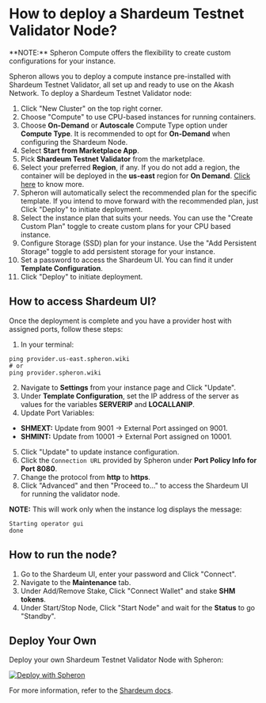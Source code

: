 
# How to deploy a Shardeum Testnet Validator Node?

<Callout type="info">
  **NOTE:** Spheron Compute offers the flexibility to create custom
  configurations for your instance.
</Callout>

Spheron allows you to deploy a compute instance pre-installed with Shardeum Testnet Validator, all set up and ready to use on the Akash Network.
To deploy a Shardeum Testnet Validator node:

1. Click "New Cluster" on the top right corner.
2. Choose "Compute" to use CPU-based instances for running containers.
3. Choose **On-Demand** or **Autoscale** Compute Type option under **Compute Type**. It is recommended to opt for **On-Demand** when configuring the Shardeum Node.
4. Select **Start from Marketplace App**.
5. Pick **Shardeum Testnet Validator** from the marketplace.
6. Select your preferred **Region**, if any. If you do not add a region, the container will be deployed in the **us-east** region for **On Demand**. [Click here](/compute/cluster/#region) to know more.
7. Spheron will automatically select the recommended plan for the specific template. If you intend to move forward with the recommended plan, just Click "Deploy" to initiate deployment.
8. Select the instance plan that suits your needs. You can use the "Create Custom Plan" toggle to create custom plans for your CPU based instance.
9. Configure Storage (SSD) plan for your instance. Use the "Add Persistent Storage" toggle to add persistent storage for your instance.
10. Set a password to access the Shardeum UI. You can find it under **Template Configuration**.
11. Click "Deploy" to initiate deployment.

## How to access Shardeum UI?

Once the deployment is complete and you have a provider host with assigned ports, follow these steps:

1. In your terminal:

```
ping provider.us-east.spheron.wiki
# or
ping provider.spheron.wiki
```

2. Navigate to **Settings** from your instance page and Click "Update".
3. Under **Template Configuration**, set the IP address of the server as values for the variables **SERVERIP** and **LOCALLANIP**.
4. Update Port Variables:

- **SHMEXT:** Update from 9001 -> External Port assinged on 9001.
- **SHMINT:** Update from 10001 -> External Port assigned on 10001.

5. Click "Update" to update instance configuration.
6. Click the `Connection URL` provided by Spheron under **Port Policy Info for Port 8080**.
7. Change the protocol from **http** to **https**.
8. Click "Advanced" and then "Proceed to..." to access the Shardeum UI for running the validator node.

**NOTE:** This will work only when the instance log
displays the message:

```
Starting operator gui
done
```

## How to run the node?

1. Go to the Shardeum UI, enter your password and Click "Connect".
2. Navigate to the **Maintenance** tab.
3. Under Add/Remove Stake, Click "Connect Wallet" and stake **SHM tokens**.
4. Under Start/Stop Node, Click "Start Node" and wait for the **Status** to go "Standby".

## Deploy Your Own

Deploy your own Shardeum Testnet Validator Node with Spheron:

[![Deploy with Spheron](https://bafybeihxqi3jlv6cy2ogh6jjljinntisolbspxcrbgykyv6e5xyzujl3aa.ipfs.sphn.link/spheron-deploy.svg)](https://app.spheron.network/#/compute/marketplace?template=Shardeum%20Testnet%20Validator)

For more information, refer to the [Shardeum docs](https://docs.shardeum.org/node/run/validator).

<Navigation name="Deploy Shardeum Node" />
